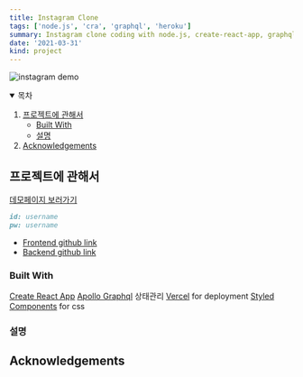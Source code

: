 ```yaml
---
title: Instagram Clone
tags: ['node.js', 'cra', 'graphql', 'heroku']
summary: Instagram clone coding with node.js, create-react-app, graphql
date: '2021-03-31'
kind: project
---
```


<Image
  src="/demo/instagram-demo.gif"
  width={1008}
  height={812}
  alt="instagram demo"
/>

<details open="open">
  <summary>목차</summary>
  <ol>
    <li>
      <a href="#프로젝트에-관해서">프로젝트에 관해서</a>
      <ul>
        <li>
          <a href="#built-with">Built With</a>
        </li>
        <li>
          <a href="#설명">설명</a>
        </li>
      </ul>
    </li>
    <li>
      <a href="#acknowledgements">Acknowledgements</a>
    </li>

  </ol>
</details>

<!-- ABOUT THE PROJECT -->

## 프로젝트에 관해서

[데모페이지 보러가기](https://insta.lxxonx.xyz/#/)

```md
id: username
pw: username
```

- [Frontend github link](https://github.com/lxxonx/instagram-clone-web)
- [Backend github link](https://github.com/lxxonx/instagram-clone-server)

### Built With

[Create React App](https://create-react-app.dev/)
[Apollo Graphql](https://www.apollographql.com/) 상태관리
[Vercel](https://vercel.com/) for deployment
[Styled Components](https://styled-components.com/) for css

### 설명

## Acknowledgements
